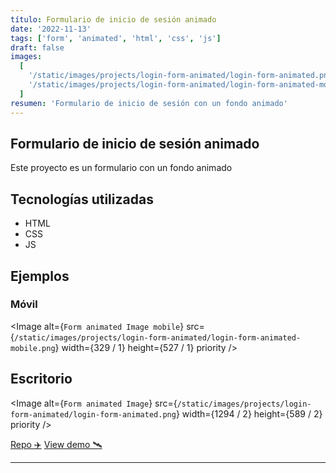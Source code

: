 ```yaml
---
título: Formulario de inicio de sesión animado
date: '2022-11-13'
tags: ['form', 'animated', 'html', 'css', 'js']
draft: false
images:
  [
    '/static/images/projects/login-form-animated/login-form-animated.png',
    '/static/images/projects/login-form-animated/login-form-animated-mobile.png',
  ]
resumen: 'Formulario de inicio de sesión con un fondo animado'
---
```


## Formulario de inicio de sesión animado

Este proyecto es un formulario con un fondo animado

## Tecnologías utilizadas

- HTML
- CSS
- JS

## Ejemplos

### Móvil

<Image
  alt={`Form animated Image mobile`}
  src={`/static/images/projects/login-form-animated/login-form-animated-mobile.png`}
  width={329 / 1}
  height={527 / 1}
  priority
/>

## Escritorio

<Image
  alt={`Form animated Image`}
  src={`/static/images/projects/login-form-animated/login-form-animated.png`}
  width={1294 / 2}
  height={589 / 2}
  priority
/>

[Repo ✈️](https://github.com/robert-ds/login-form-animated)
[View demo 🛰](https://robert-ds.github.io/login-form-animated/)

---
